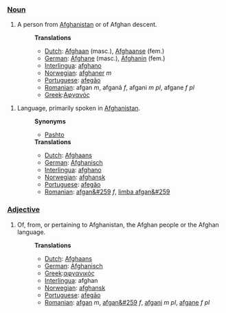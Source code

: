 ===[[Noun]]===
#A person from [[Afghanistan]] or of Afghan descent.
#:'''Translations'''
#:*[[Dutch]]:  [[Afghaan]] (masc.), [[Afghaanse]] (fem.)
#:*[[German]]:  [[Afghane]] (masc.), [[Afghanin]] (fem.)
#:*[[Interlingua]]: [[afghano]]
#:*[[Norwegian]]: [[afghaner]] ''m''
#:*[[Portuguese]]: [[afegão]] 
#:*[[Romanian]]: afgan ''m'', afganã ''f'', afgani ''m pl'', afgane ''f pl''
#:*[[Greek]]:[[Αφγανός]]

#Language, primarily spoken in [[Afghanistan]].
#:'''Synonyms'''
#:*[[Pashto]]
#:'''Translations'''
#:*[[Dutch]]: [[Afghaans]]
#:*[[German]]: [[Afghanisch]]
#:*[[Interlingua]]: [[afghano]]
#:*[[Norwegian]]: [[afghansk]]
#:*[[Portuguese]]: [[afegão]]
#:*[[Romanian]]: [[afgan&#259]] ''f'', [[limba afgan&#259]]

===[[Adjective]]===
#Of, from, or pertaining to Afghanistan, the Afghan people or the Afghan language.
#:'''Translations'''
#:*[[Dutch]]: [[Afghaans]]
#:*[[German]]: [[Afghanisch]]
#:*[[Greek]]:[[αφγανικός]]
#:*[[Interlingua]]: afghan
#:*[[Norwegian]]: [[afghansk]]
#:*[[Portuguese]]: [[afegão]] 
#:*[[Romanian]]: [[afgan]] ''m'', [[afgan&#259]] ''f'', [[afgani]] ''m pl'', [[afgane]] ''f pl''